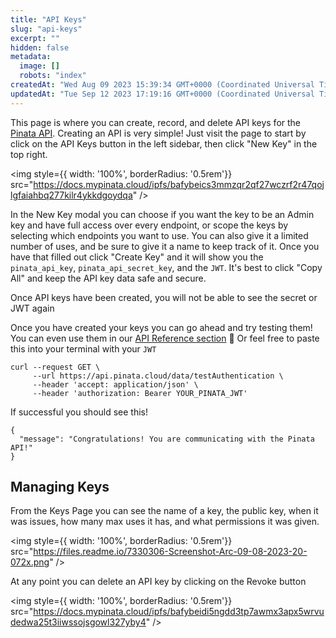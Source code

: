 ```yaml
---
title: "API Keys"
slug: "api-keys"
excerpt: ""
hidden: false
metadata: 
  image: []
  robots: "index"
createdAt: "Wed Aug 09 2023 15:39:34 GMT+0000 (Coordinated Universal Time)"
updatedAt: "Tue Sep 12 2023 17:19:16 GMT+0000 (Coordinated Universal Time)"
---
```

This page is where you can create, record, and delete API keys for the [Pinata API](ref:pinningpinfiletoipfs). Creating an API is very simple! Just visit the page to start by click on the API Keys button in the left sidebar, then click "New Key" in the top right. 

<img style={{ width: '100%', borderRadius: '0.5rem'}} src="https://docs.mypinata.cloud/ipfs/bafybeics3mmzqr2qf27wczrf2r47qojlgfaiahbq277kilr4ykkdgoydqa" />

In the New Key modal you can choose if you want the key to be an Admin key and have full access over every endpoint, or scope the keys by selecting which endpoints you want to use. You can also give it a limited number of uses, and be sure to give it a name to keep track of it. Once you have that filled out click "Create Key" and it will show you the `pinata_api_key`, `pinata_api_secret_key`, and the `JWT`. It's best to click "Copy All" and keep the API key data safe and secure. 

<Warning>Once API keys have been created, you will not be able to see the secret or JWT again</Warning>


Once you have created your keys you can go ahead and try testing them! You can even use them in our [API Reference section](ref:get_data-testauthentication) :eyes: Or feel free to paste this into your terminal with your `JWT`

```curl cURL
curl --request GET \
     --url https://api.pinata.cloud/data/testAuthentication \
     --header 'accept: application/json' \
     --header 'authorization: Bearer YOUR_PINATA_JWT'
```

If successful you should see this! 

```shell bash
{  
  "message": "Congratulations! You are communicating with the Pinata API!"  
}
```

## Managing Keys

From the Keys Page you can see the name of a key, the public key, when it was issues, how many max uses it has, and what permissions it was given. 

<img style={{ width: '100%', borderRadius: '0.5rem'}} src="https://files.readme.io/7330306-Screenshot-Arc-09-08-2023-20-072x.png" />

At any point you can delete an API key by clicking on the Revoke button 

<img style={{ width: '100%', borderRadius: '0.5rem'}} src="https://docs.mypinata.cloud/ipfs/bafybeidi5ngdd3tp7awmx3apx5wrvudedwa25t3iiwssojsgowl327yby4" />
